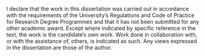 I declare that the work in this dissertation was carried out in accordance with the requirements of the University's Regulations and Code of Practice for Research Degree Programmes and that it has not been submitted for any other academic award. Except where indicated by specific reference in the text, the work is the candidate's own work. Work done in collaboration with, or with the assistance of, others, is indicated as such. Any views expressed in the dissertation are those of the author.


\begin{flushright}
SIGNED: .............................................................         DATE: ..........................\\
\end{flushright}
